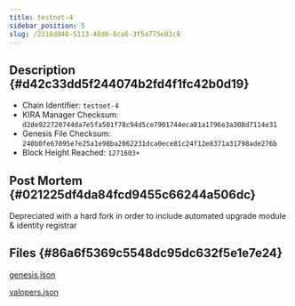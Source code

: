 ```yaml
---
title: testnet-4
sidebar_position: 5
slug: /2318d048-5113-48d0-8ca6-3f5a775e83c8
---
```





## Description {#d42c33dd5f244074b2fd4f1fc42b0d19}

- Chain Identifier: `testnet-4`
- KIRA Manager Checksum: `d2de922720744da7e5fa501f78c94d5ce7901744eca81a1796e3a308d7114e31`
- Genesis File Checksum: `240b0fe67095e7e25a1e98ba2062231dca0ece81c24f12e8371a31798ade276b`
- Block Height Reached: `1271603+`

## Post Mortem {#021225df4da84fcd9455c66244a506dc}


Depreciated with a hard fork in order to include automated upgrade module & identity registrar


## Files {#86a6f5369c5548dc95dc632f5e1e7e24}


[genesis.json](https://prod-files-secure.s3.us-west-2.amazonaws.com/9b5bfc45-bdb5-4b46-80e6-aabe3cae64d0/caa8a8f6-bf10-4336-8011-a1ef2a706e89/genesis.json?X-Amz-Algorithm=AWS4-HMAC-SHA256&X-Amz-Content-Sha256=UNSIGNED-PAYLOAD&X-Amz-Credential=AKIAT73L2G45HZZMZUHI%2F20240316%2Fus-west-2%2Fs3%2Faws4_request&X-Amz-Date=20240316T022214Z&X-Amz-Expires=3600&X-Amz-Signature=50f6ac45e1e24cccf5fe3f6f5c56d589f6a0dee44efcfa4b594cbe901b8f3a15&X-Amz-SignedHeaders=host&x-id=GetObject)


[valopers.json](https://prod-files-secure.s3.us-west-2.amazonaws.com/9b5bfc45-bdb5-4b46-80e6-aabe3cae64d0/b2513d0b-a36d-4d23-bc4f-b5c663e19fca/valopers.json?X-Amz-Algorithm=AWS4-HMAC-SHA256&X-Amz-Content-Sha256=UNSIGNED-PAYLOAD&X-Amz-Credential=AKIAT73L2G45HZZMZUHI%2F20240316%2Fus-west-2%2Fs3%2Faws4_request&X-Amz-Date=20240316T022214Z&X-Amz-Expires=3600&X-Amz-Signature=bee2f9110665117735d79d3cb1367cd7768dbcbe7db7c4fe92135f9d7ea6fd81&X-Amz-SignedHeaders=host&x-id=GetObject)

